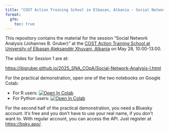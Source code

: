 ```yaml
---
title: "COST Action Training School in Elbasan, Albania - Social Network Analysis"
format: 
  gfm:
    toc: true
---
```


This repository contains the material for the session "Social Network Analysis (Johannes B. Gruber)" at the [COST Action Training School at University of Elbasan Aleksandër Xhuvani, Albania](https://www.opinion-network.eu/updates/cost-action-training-school-in-tirana-albania_2025-01-29) on May 28, 10:00-13:00.

The slides for Session 1 are at:

<https://jbgruber.github.io/2025_SNA_COpA/Social-Network-Analysis-I.html>

For the practical demonstration, open one of the two notebooks on Google Colab:

- For R users: [![Open In Colab](https://colab.research.google.com/assets/colab-badge.svg)](https://colab.research.google.com/github/JBGruber/2025_SNA_COpA/blob/main/Social-Network-Analysis-II-4r.ipynb)
- For Python users: [![Open In Colab](https://colab.research.google.com/assets/colab-badge.svg)](https://colab.research.google.com/github/JBGruber/2025_SNA_COpA/blob/main/Social-Network-Analysis-II-4py.ipynb)

For the second half of the practical demonstration, you need a Bluesky account.
It's free and you don't have to use your real name, if you don't want to.
With regular account, you can access the API.
Just register at <https://bsky.app/>.
